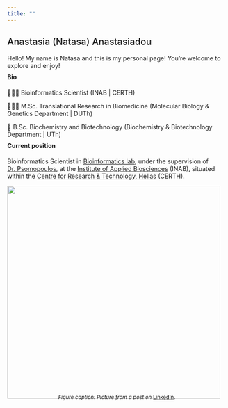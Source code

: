 ```yaml
---
title: ""
---
```


## [Anastasia (Natasa) Anastasiadou]{style="font-weight:500;"}

Hello! My name is Natasa and this is my personal page! You're welcome to explore and enjoy!

#### Bio {style="margin-top: -5px;"}

👩🏻‍💻 Bioinformatics Scientist (INAB \| CERTH)

👩🏻‍🔬 M.Sc. Translational Research in Biomedicine (Molecular Biology & Genetics Department \| DUTh)

🧬 B.Sc. Biochemistry and Biotechnology (Biochemistry & Biotechnology Department \| UTh)

#### Current position {style="margin-top: -5px;"}

Bioinformatics Scientist in [Bioinformatics lab](https://biodataanalysisgroup.github.io/), under the supervision of [Dr. Psomopoulos](https://scholar.google.com/citations?user=Fp0LAqsAAAAJ&hl=el&oi=sra), at the [Institute of Applied Biosciences](https://www.inab.certh.gr/) (INAB), situated within the [Centre for Research & Technology, Hellas](https://www.certh.gr/root.en.aspx) (CERTH).

![](images/1712050337388.jpg){fig-align="center" width="490"}

::: {style="text-align: center; font-size: .75rem; margin-top: -25px;"}
*Figure caption: Picture from a post on* [LinkedIn](https://www.linkedin.com/feed/update/urn:li:activity:7180859584121561088?utm_source=share&utm_medium=member_desktop).
:::
